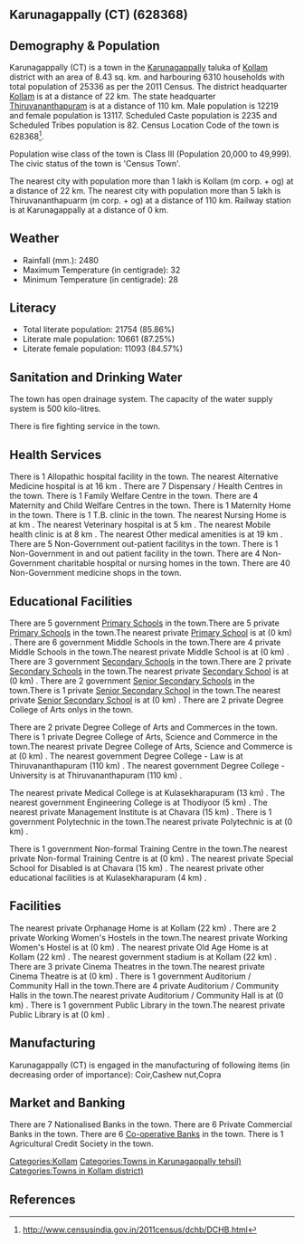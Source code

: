 {{Infobox settlement
| name=Karunagappally (CT)
| native_name=
| native_name_lang=
| other_name=
| nickname=
| settlement_type=Town
| image_skyline=
| image_alt=
| image_caption=
| pushpin_map=India Kerala
| pushpin_label_position=right
| pushpin_map_alt=
| pushpin_map_caption=Location in Kerala, India
| latd=
| latm=
| lats=
| latNS=
| longd=
| longm=
| longs=
| longEW=
| coordinates_display=inline,title
| subdivision_type=Country
| subdivision_name={{flag|India}}
| subdivision_type1=[[States and territories of India|State]]
| subdivision_name1=Kerala 
| subdivision_type2=[[List of districts of India|District]]
| subdivision_name2=Kollam
| subdivision_type3=Tahsil
| subdivision_name3=Karunagappally
| website=
| established_title=<!-- Established -->
| established_date=
| founder=
| named_for=
| government_type=
| governing_body=
| unit_pref=Metric
| area_footnotes=
| area_rank=
| area_total_km2=8.43
| elevation_footnotes=
| elevation_m=
| population_total=25336
| population_as_of=2011
| population_rank=
| population_density_km2=3005
| population_demonym=
| population_footnotes=
| demographics_type1=Languages=
| demographics1_title1=Official=
| demographics1_info1=[[Malayalam language|Malayalam]]
| timezone1=[[Indian Standard Time|IST]]
| utc_offset1==+5:30
| postal_code_type=[[Postal Index Number|PIN]]
| postal_code=
| area_code_type=Telephone code
| area_code=
| registration_plate=
| blank1_name_sec1=Nearest city
| blank1_info_sec1=[[Kollam (m corp. + og) ]]
| blank2_name_sec1=[[Human sex ratio|Sex ratio]]
| blank2_info_sec1=1073
| blank3_name_sec1=Literacy
| blank3_info_sec1=85.86%
| blank1_name_sec2=[[2011 Census of India|2011 census]] code
| blank1_info_sec2=628368
| footnotes=
}}

== Karunagappally (CT) (628368) ==

== Demography & Population ==

Karunagappally (CT) is a town in the [[Karunagappally]] taluka of [[Kollam]] district with an area of 8.43 sq. km. and harbouring 6310 households with total population of 25336 as per the 2011 Census. The district headquarter [[Kollam]] is at a distance of 22 km. The state headquarter [[Thiruvananthapuram]] is at a distance of 110 km. Male population is 12219 and female population is 13117. Scheduled Caste population is 2235 and Scheduled Tribes population is 82. Census Location Code of the town is 628368<ref>http://www.censusindia.gov.in/2011census/dchb/DCHB.html</ref>.

Population wise class of the town is Class III (Population 20,000 to 49,999).
The civic status of the town is 'Census Town'.

The nearest city with population more than 1 lakh is Kollam (m corp. + og)  at a distance of 22 km. The nearest city with population more than 5 lakh is Thiruvananthapuarm (m corp. + og) at a distance of 110 km. Railway station is at Karunagappally at a distance of 0 km.


== Weather ==  
* Rainfall (mm.): 2480 
* Maximum Temperature (in centigrade): 32
* Minimum Temperature (in centigrade): 28


== Literacy ==  
* Total literate population: 21754 (85.86%)
* Literate male population: 10661 (87.25%)
* Literate female population: 11093 (84.57%)


== Sanitation and Drinking Water ==  
The town has open drainage system.
The capacity of the water supply system is 500 kilo-litres.

There is fire fighting service in the town.


== Health Services ==
There is 1 Allopathic hospital facility in the town.
The nearest Alternative Medicine hospital is at 16 km .
There are 7 Dispensary / Health Centres in the town.
There is 1 Family Welfare Centre in the town.
There are 4 Maternity and Child Welfare Centres in the town.
There is 1 Maternity Home in the town.
There is 1 T.B. clinic in the town.
The nearest Nursing Home is at  km .
The nearest Veterinary hospital is at 5 km .
The nearest Mobile health clinic is at 8 km .
The nearest Other medical amenities is at 19 km .
There are 5 Non-Government out-patient facilitys in the town.
There is 1 Non-Government in and out patient facility in the town.
There are 4 Non-Government charitable hospital or nursing homes in the town.
There are 40 Non-Government medicine shops in the town.


== Educational Facilities ==
There are 5 government [[Primary School]]s in the town.There are 5 private [[Primary School]]s in the town.The nearest private [[Primary School]] is at  (0 km) .
There are 6 government Middle Schools in the town.There are 4 private Middle Schools in the town.The nearest private Middle School is at  (0 km) .
There are 3 government [[Secondary School]]s in the town.There are 2 private [[Secondary School]]s in the town.The nearest private [[Secondary School]] is at  (0 km) .
There are 2 government [[Senior Secondary School]]s in the town.There is 1 private [[Senior Secondary School]] in the town.The nearest private [[Senior Secondary School]] is at  (0 km) .
There are 2 private Degree College of Arts onlys in the town. 
 
 
 
There are 2 private Degree College of Arts and Commerces in the town. 
There is 1 private Degree College of Arts, Science and Commerce in the town.The nearest private Degree College of Arts, Science and Commerce is at  (0 km) .
The nearest government Degree College - Law is at Thiruvananthapuram (110 km) .
The nearest government Degree College - University is at Thiruvananthapuram (110 km) .
 
The nearest private Medical College is at Kulasekharapuram (13 km) .
The nearest government Engineering College is at Thodiyoor (5 km) .
The nearest private Management Institute is at Chavara (15 km) .
There is 1 government Polytechnic in the town.The nearest private Polytechnic is at  (0 km) .
 
There is 1 government Non-formal Training Centre in the town.The nearest private Non-formal Training Centre is at  (0 km) .
The nearest private Special School for Disabled is at Chavara  (15 km) .
The nearest private other educational facilities is at Kulasekharapuram  (4 km) .


== Facilities ==
The nearest private Orphanage Home is at Kollam (22 km) .
There are 2 private Working Women's Hostels in the town.The nearest private Working Women's Hostel is at  (0 km) .
The nearest private Old Age Home is at Kollam (22 km) .
The nearest government stadium is at Kollam (22 km) .
There are 3 private Cinema Theatres in the town.The nearest private Cinema Theatre is at  (0 km) .
There is 1 government Auditorium / Community Hall in the town.There are 4 private Auditorium / Community Halls in the town.The nearest private Auditorium / Community Hall is at  (0 km) .
There is 1 government Public Library in the town.The nearest private Public Library is at  (0 km) .


== Manufacturing ==
Karunagappally (CT) is engaged in the manufacturing of following items (in decreasing order of importance): Coir,Cashew nut,Copra


== Market and Banking ==
There are 7 Nationalised Banks in the town.
There are 6 Private Commercial Banks in the town.
There are 6 [[Co-operative Bank]]s in the town.
There is 1 Agricultural Credit Society in the town.



[[Categories:Kollam]]
[[Categories:Towns in Karunagappally tehsil)]]
[[Categories:Towns in Kollam district)]]


== References ==
{{Reflist}}


